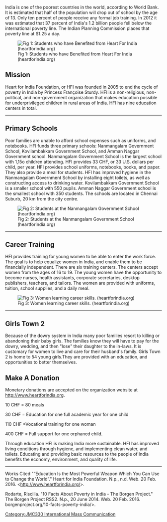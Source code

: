 India is one of the poorest countries in the world, according to World Bank. It is estimated that half of the population will drop out of school by the age of 13. Only ten percent of people receive any formal job training. In 2012 it was estimated that 37 percent of India's 1.2 billion people fell below the international poverty line. The Indian Planning Commission places that poverty line at $1.25 a day. 

[[Image:IMG_60592.jpg|thumb|left|Fig 1: Students who have Benefited from Heart For India (heartforindia.org)]]
==Mission==
Heart for India Foundation, or HFI was founded in 2005 to end the cycle of  poverty in India by  Princess Françoise Sturdy. HFI is a non-religious, non-political, and non-government organization that makes education possible for underprivileged children in rural areas of India. HFI has nine education centers in total.



------------------------

==Primary Schools==
Poor families are unable to afford school expenses such as uniforms, and notebooks. HFI funds three primary schools: Nanmangalam Government School, Kovilambakkam Government School, and Amman Naggar Government school. Nanmangalam Government School is the largest school with 1,15o children attending. HFI provides 33 CHF, or 33 U.S. dollars per child, per year. HFI provides school uniforms, notebooks, books, and paper. They also provide a meal for students. HFI has improved hygiene in the Nanmangalam Government School by installing eight toilets, as well as constructing access to drinking water. Kovilambakkam Government School is a smaller school with 550 pupils.  Amman Naggar Government school is the smallest school with 350 students. The schools are located in Chennai Suburb, 20 km from the city centre. 

[[Image:10350984_786277904755569_847270755512082747_n.jpg|thumb|left|Fig 2: Students at the Nanmangalam Government School (heartforindia.org)]]

----



==Career Training==
HFI provides training for young women to be able to enter the work force. The goal is to help equalize women in India, and enable them to be financially independent. There are six training centers. The centers accept women from the ages of 16 to 19. The young women have the opportunity to become nurses, health assistants, corporate secretaries, desktop publishers, teachers, and tailors. The women are provided with uniforms, tuition, school supplies, and a daily meal. 


[[Image:DSC000882.jpg|thumb|left|Fig 3: Women learning career skills. (heartforindia.org)]]

----

==Girls Town 2==
Because of the dowry system in India many poor families resort to killing or abandoning their baby girls. The families know they will have to pay for the dowry, wedding, and then "lose" their daughter to the in-laws. It is customary for women to live and care for their husband's family. Girls Town 2 is home to 54 young girls.They are provided with an education, and opportunities to better themselves.

==Make A Donation==

Monetary donations are accepted on the organization website at http://www.heartforindia.org. 

10 CHF = 80 meals

30 CHF = Education for one full academic year for one child

110 CHF =Vocational training for one woman

400 CHF = Full support for one orphaned child. 

Through education HFI is making India more sustainable. HFI has improved living conditions through hygiene, and implementing clean water, and toilets. Educating and providing basic resources to the people of India benefits the economy, environment, and quality of life.

----

Works Cited
"“Education Is the Most Powerful Weapon Which You Can Use to Change the World”." Heart for India Foundation. N.p., n.d. Web. 20 Feb. 2016. <http://www.heartforindia.org/>.

Rodarte, Riscilla. "10 Facts About Poverty in India - The Borgen Project." The Borgen Project RSS2. N.p., 20 June 2014. Web. 20 Feb. 2016. borgenproject.org/10-facts-poverty-india/>.


[[Category:JMC330 International Mass Communication]]